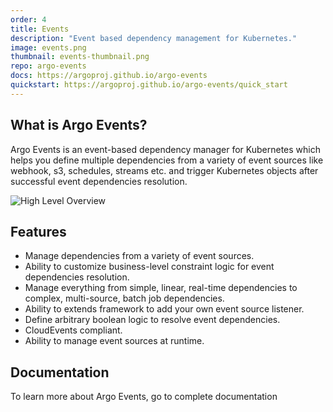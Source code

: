 ```yaml
---
order: 4
title: Events
description: "Event based dependency management for Kubernetes."
image: events.png
thumbnail: events-thumbnail.png
repo: argo-events
docs: https://argoproj.github.io/argo-events
quickstart: https://argoproj.github.io/argo-events/quick_start
---
```


## What is Argo Events?

Argo Events is an event-based dependency manager for Kubernetes which helps you define multiple dependencies from a variety of event sources like webhook, s3, schedules, streams etc. and trigger Kubernetes objects after successful event dependencies resolution.

![High Level Overview](./argo-events-top-level.png)

## Features

- Manage dependencies from a variety of event sources.
- Ability to customize business-level constraint logic for event dependencies resolution.
- Manage everything from simple, linear, real-time dependencies to complex, multi-source, batch job dependencies.
- Ability to extends framework to add your own event source listener.
- Define arbitrary boolean logic to resolve event dependencies.
- CloudEvents compliant.
- Ability to manage event sources at runtime.

## Documentation

To learn more about Argo Events, go to complete documentation
